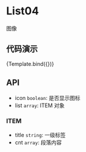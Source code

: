 
<Meta title="MDX/List04" component={List04} />

<style>
  {`
    h2 {
      color: rgba(0, 0, 0, 0.88);
      font-weight: 500;
      font-family: Avenir,-apple-system,BlinkMacSystemFont,'Segoe UI',Roboto,'Helvetica Neue',Arial,'Noto Sans',sans-serif,'Apple Color Emoji','Segoe UI Emoji','Segoe UI Symbol','Noto Color Emoji',sans-serif;
      font-size: 24px;
      line-height: 32px;
    }
    ul, ol {
      list-style: none;
      padding: 0;
      margin: 0;
    }
    ul li {
      margin-left: 20px;
      padding-left: 4px;
      list-style-type: circle;
    }
  `}
</style>

# List04

图像

## 代码演示


<Canvas>
  <Story
    name="default"
    args={{
      list: [
        {
          title: "一级标题",
          cnt: ["段落内容1"],
        },
        {
          title: "一级标题测试测试",
          cnt: [
            "段落内容测试2-1",
            "段落内容测试2-2",
          ],
        },
        {
          title: "一级标题测试",
          cnt: [
            "段落内容测试3-1",
            "段落内容测试3-2",
            "段落内容测试3-3",
          ],
        },
      ],
      icon: true
    }}
>
    {Template.bind({})}
  </Story>
</Canvas>

## API

- icon `boolean`: 是否显示图标
- list `array`: ITEM 对象

### ITEM

- title `string`: 一级标签
- cnt `array`: 段落内容
